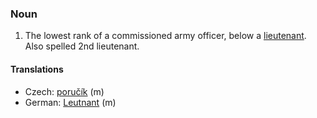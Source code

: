 ===Noun===

# The lowest rank of a commissioned army officer, below a [[lieutenant]]. Also spelled 2nd lieutenant.

====Translations====
*Czech: [[poručík]] (m)
*German: [[Leutnant]] (m)